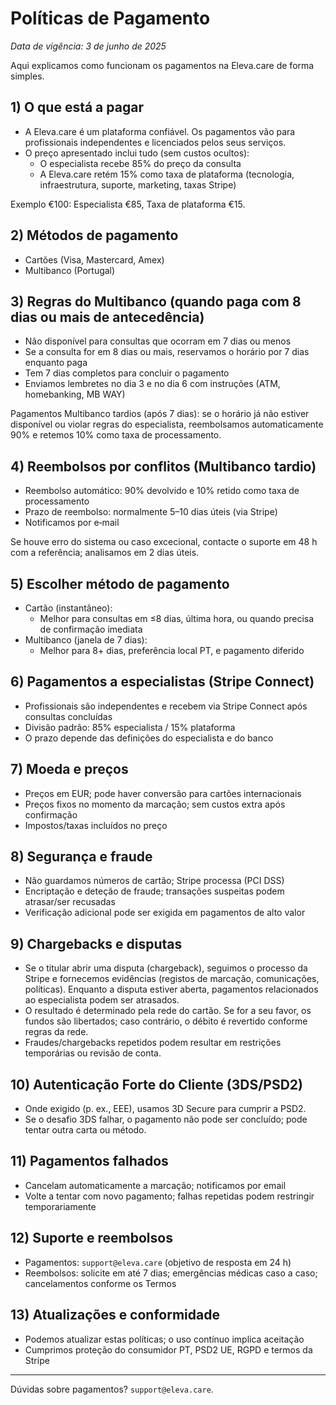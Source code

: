 # Políticas de Pagamento

_Data de vigência: 3 de junho de 2025_

Aqui explicamos como funcionam os pagamentos na Eleva.care de forma simples.

## 1) O que está a pagar

- A Eleva.care é um plataforma confiável. Os pagamentos vão para profissionais independentes e licenciados pelos seus serviços.
- O preço apresentado inclui tudo (sem custos ocultos):
  - O especialista recebe 85% do preço da consulta
  - A Eleva.care retém 15% como taxa de plataforma (tecnologia, infraestrutura, suporte, marketing, taxas Stripe)

Exemplo €100: Especialista €85, Taxa de plataforma €15.

## 2) Métodos de pagamento

- Cartões (Visa, Mastercard, Amex)
- Multibanco (Portugal)

## 3) Regras do Multibanco (quando paga com 8 dias ou mais de antecedência)

- Não disponível para consultas que ocorram em 7 dias ou menos
- Se a consulta for em 8 dias ou mais, reservamos o horário por 7 dias enquanto paga
- Tem 7 dias completos para concluir o pagamento
- Enviamos lembretes no dia 3 e no dia 6 com instruções (ATM, homebanking, MB WAY)

Pagamentos Multibanco tardios (após 7 dias): se o horário já não estiver disponível ou violar regras do especialista, reembolsamos automaticamente 90% e retemos 10% como taxa de processamento.

## 4) Reembolsos por conflitos (Multibanco tardio)

- Reembolso automático: 90% devolvido e 10% retido como taxa de processamento
- Prazo de reembolso: normalmente 5–10 dias úteis (via Stripe)
- Notificamos por e‑mail

Se houve erro do sistema ou caso excecional, contacte o suporte em 48 h com a referência; analisamos em 2 dias úteis.

## 5) Escolher método de pagamento

- Cartão (instantâneo):
  - Melhor para consultas em ≤8 dias, última hora, ou quando precisa de confirmação imediata
- Multibanco (janela de 7 dias):
  - Melhor para 8+ dias, preferência local PT, e pagamento diferido

## 6) Pagamentos a especialistas (Stripe Connect)

- Profissionais são independentes e recebem via Stripe Connect após consultas concluídas
- Divisão padrão: 85% especialista / 15% plataforma
- O prazo depende das definições do especialista e do banco

## 7) Moeda e preços

- Preços em EUR; pode haver conversão para cartões internacionais
- Preços fixos no momento da marcação; sem custos extra após confirmação
- Impostos/taxas incluídos no preço

## 8) Segurança e fraude

- Não guardamos números de cartão; Stripe processa (PCI DSS)
- Encriptação e deteção de fraude; transações suspeitas podem atrasar/ser recusadas
- Verificação adicional pode ser exigida em pagamentos de alto valor

## 9) Chargebacks e disputas

- Se o titular abrir uma disputa (chargeback), seguimos o processo da Stripe e fornecemos evidências (registos de marcação, comunicações, políticas). Enquanto a disputa estiver aberta, pagamentos relacionados ao especialista podem ser atrasados.
- O resultado é determinado pela rede do cartão. Se for a seu favor, os fundos são libertados; caso contrário, o débito é revertido conforme regras da rede.
- Fraudes/chargebacks repetidos podem resultar em restrições temporárias ou revisão de conta.

## 10) Autenticação Forte do Cliente (3DS/PSD2)

- Onde exigido (p. ex., EEE), usamos 3D Secure para cumprir a PSD2.
- Se o desafio 3DS falhar, o pagamento não pode ser concluído; pode tentar outra carta ou método.

## 11) Pagamentos falhados

- Cancelam automaticamente a marcação; notificamos por email
- Volte a tentar com novo pagamento; falhas repetidas podem restringir temporariamente

## 12) Suporte e reembolsos

- Pagamentos: `support@eleva.care` (objetivo de resposta em 24 h)
- Reembolsos: solicite em até 7 dias; emergências médicas caso a caso; cancelamentos conforme os Termos

## 13) Atualizações e conformidade

- Podemos atualizar estas políticas; o uso contínuo implica aceitação
- Cumprimos proteção do consumidor PT, PSD2 UE, RGPD e termos da Stripe

---

Dúvidas sobre pagamentos? `support@eleva.care`.
